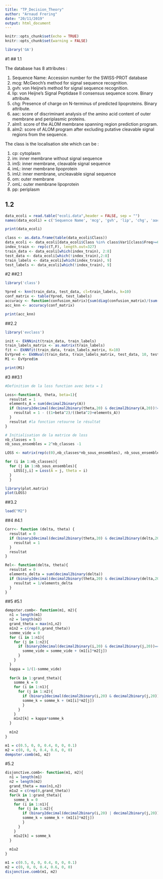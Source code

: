 ```yaml
---
title: "TP_Decision_Theory"
author: "Arnaud Frering"
date: "20/11/2019"
output: html_document
---
```


```r
knitr::opts_chunk$set(echo = TRUE)
knitr::opts_chunk$set(warning = FALSE)
```

```r
library('GA')
```

#1
## 1.1

The database has 8 attributes :

1. Sequence Name: Accession number for the SWISS-PROT database
2. mcg: McGeoch's method for signal sequence recognition.
3. gvh: von Heijne's method for signal sequence recognition.
4. lip: von Heijne's Signal Peptidase II consensus sequence score. Binary attribute.
5. chg: Presence of charge on N-terminus of predicted lipoproteins. Binary attribute.
6. aac: score of discriminant analysis of the amino acid content of outer membrane and periplasmic proteins.
7. alm1: score of the ALOM membrane spanning region prediction program.
8. alm2: score of ALOM program after excluding putative cleavable signal regions from the sequence.

The class is the localisation site which can be :

1. cp: cytoplasm
2. im: inner membrane without signal sequence
3. imS: inner membrane, cleavable signal sequence
4. imL: inner membrane lipoprotein
5. imU: inner membrane, uncleavable signal sequence
6. om: outer membrane
7. omL: outer membrane lipoprotein
8. pp: periplasm


## 1.2

```r
data_ecoli = read.table("ecoli.data",header = FALSE, sep = "")
names(data_ecoli) = c('Sequence Name', 'mcg', 'gvh', 'lip', 'chg', 'aac', 'alm1', 'alm2', 'Class')
```

```r
print(data_ecoli)
```

```r
class <- as.data.frame(table(data_ecoli$Class))
data_ecoli <- data_ecoli[data_ecoli$Class %in% class$Var1[class$Freq>=6],]
index_train <- rep(c(T,F), length.out=327)
train_data <- data_ecoli[which(index_train), 2:8]
test_data <- data_ecoli[which(!index_train),2:8]
train_labels <- data_ecoli[which(index_train), 9]
test_labels <- data_ecoli[which(!index_train), 9]
```

#2
##2.1

```r
library('class')

Ypred <- knn(train_data, test_data, cl=train_labels, k=10)
conf_matrix <- table(Ypred, test_labels)
accuracy <- function(confusion_matrix){sum(diag(confusion_matrix)/(sum(rowSums(confusion_matrix)))) * 100}
acc_knn <- accuracy(conf_matrix)

print(acc_knn)

```

##2.2

```r
library('evclass')

init <- EkNNinit(train_data, train_labels)
train_labels_matrix <- as.matrix(train_labels)
fit <- EkNNfit(train_data, train_labels_matrix, K=10)
EvYpred <- EkNNval(train_data, train_labels_matrix, test_data, 10, test_labels, fit$param)
M1 <- EvYpred$m
```
```r

print(M1)

```

#3
##3.1
```r
#Definition de la loss function avec beta = 1

Loss<-function(A, theta, beta=1){
  resultat = 1
  elements_A = sum(decimal2binary(A))
  if (binary2decimal(decimal2binary(theta,20) & decimal2binary(A,20))!=0){
    resultat = 1 - ((1+beta^2)/((beta^2)+elements_A))
  }
  resultat #la fonction retourne le résultat
}

```

```r
# Initialisation de la matrice de loss
nb_classes = 5
nb_sous_ensembles = 2^nb_classes -1

LOSS <- matrix(rep(c(0),nb_classes*nb_sous_ensembles), nb_sous_ensembles,nb_classes)

for (i in 1:nb_classes){
  for (j in 1:nb_sous_ensembles){
    LOSS[j,i] = Loss(A = j, theta = i)
  }
  }
```

```r
library(plot.matrix)
plot(LOSS)

```

##3.2

```r
load("M2")

```

##4
#4.1

```r
Corr<- function (delta, theta) {
  resultat = 0
  if (binary2decimal(decimal2binary(theta,20) & decimal2binary(delta,20))!=0){
    resultat = 1
  }
  resultat
}

Rel<- function(delta, theta){
  resultat = 0
  elements_delta = sum(decimal2binary(delta))
  if (binary2decimal(decimal2binary(theta,20) & decimal2binary(delta,20))!=0){
    resultat = 1/elements_delta
  }
}
```


##5
#5.1
```r
dempster.comb<- function(m1, m2){
  n1 = length(m1)
  n2 = length(m2)
  grand_theta = max(n1,n2)
  m1n2 = c(rep(0,grand_theta))
  somme_vide = 0
  for (i in 1:n1){
    for (j in 1:n2){
      if (binary2decimal(decimal2binary(i,20) & decimal2binary(j,20))==0){
        somme_vide = somme_vide + (m1[i]*m2[j])
      }
    }
  }
  kappa = 1/(1-somme_vide)
  
  for(k in 1:grand_theta){
    somme_k = 0
    for (i in 1:n1){
      for (j in 1:n2){
        if (binary2decimal(decimal2binary(i,20) & decimal2binary(j,20))==k){
        somme_k = somme_k + (m1[i]*m2[j])
        }
      }
    }
    m1n2[k] = kappa*somme_k
  }
  
  m1n2
}
```

```r
m1 = c(0.5, 0, 0, 0.4, 0, 0, 0.1)
m2 = c(0, 0, 0, 0.4, 0.6, 0, 0)
dempster.comb(m1, m2)
```

#5.2

```r
disjonctive.comb<- function(m1, m2){
  n1 = length(m1)
  n2 = length(m2)
  grand_theta = max(n1,n2)
  m1u2 = c(rep(0,grand_theta))
  for(k in 1:grand_theta){
    somme_k = 0
    for (i in 1:n1){
      for (j in 1:n2){
        if (binary2decimal(decimal2binary(i,20) | decimal2binary(j,20))==k){
        somme_k = somme_k + (m1[i]*m2[j])
        }
      }
    }
    m1u2[k] = somme_k
  }
  
  m1u2
}
```

```r
m1 = c(0.5, 0, 0, 0.4, 0, 0, 0.1)
m2 = c(0, 0, 0, 0.4, 0.6, 0, 0)
disjonctive.comb(m1, m2)
```
